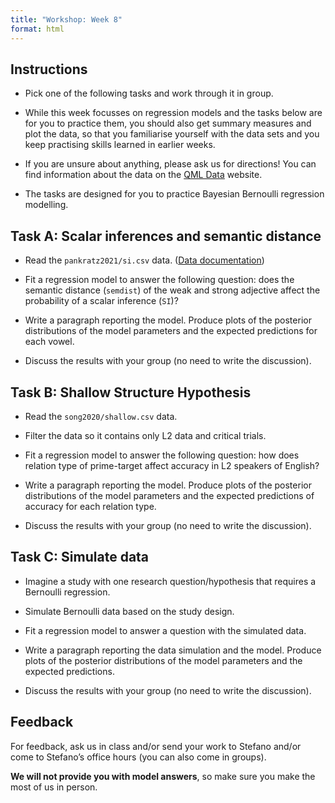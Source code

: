 ```yaml
---
title: "Workshop: Week 8"
format: html
---
```


::: callout-important
## Instructions

-   Pick one of the following tasks and work through it in group.

-   While this week focusses on regression models and the tasks below are for you to practice them, you should also get summary measures and plot the data, so that you familiarise yourself with the data sets and you keep practising skills learned in earlier weeks.

-   If you are unsure about anything, please ask us for directions!
    You can find information about the data on the [QML Data](https://uoelel.github.io/qml-data/) website.

-   The tasks are designed for you to practice Bayesian Bernoulli regression modelling.
:::

::: callout-note
## Task A: Scalar inferences and semantic distance

-   Read the `pankratz2021/si.csv` data.
    ([Data documentation](https://uoelel.github.io/qml-data/data/pankratz2021/si.html))

-   Fit a regression model to answer the following question: does the semantic distance (`semdist`) of the weak and strong adjective affect the probability of a scalar inference (`SI`)?

-   Write a paragraph reporting the model.
    Produce plots of the posterior distributions of the model parameters and the expected predictions for each vowel.

-   Discuss the results with your group (no need to write the discussion).
:::

::: callout-note
## Task B: Shallow Structure Hypothesis

-   Read the `song2020/shallow.csv` data.

-   Filter the data so it contains only L2 data and critical trials.

-   Fit a regression model to answer the following question: how does relation type of prime-target affect accuracy in L2 speakers of English?

-   Write a paragraph reporting the model.
    Produce plots of the posterior distributions of the model parameters and the expected predictions of accuracy for each relation type.

-   Discuss the results with your group (no need to write the discussion).
:::

::: callout-note
## Task C: Simulate data

-   Imagine a study with one research question/hypothesis that requires a Bernoulli regression.

-   Simulate Bernoulli data based on the study design.

-   Fit a regression model to answer a question with the simulated data.

-   Write a paragraph reporting the data simulation and the model.
    Produce plots of the posterior distributions of the model parameters and the expected predictions.

-   Discuss the results with your group (no need to write the discussion).
:::

::: callout-tip
## Feedback

For feedback, ask us in class and/or send your work to Stefano and/or come to Stefano's office hours (you can also come in groups).

**We will not provide you with model answers**, so make sure you make the most of us in person.
:::
